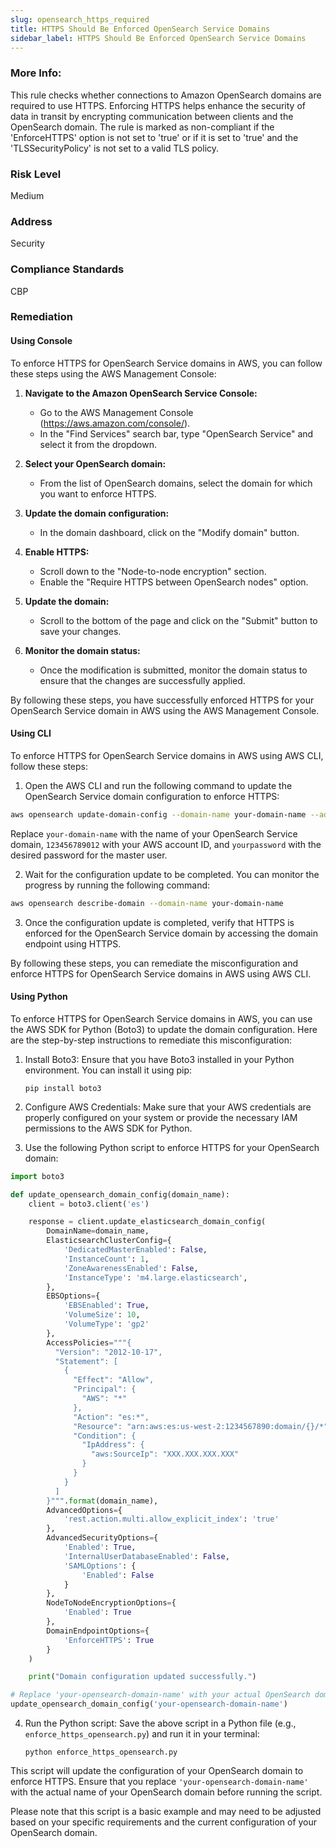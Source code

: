 ```yaml
---
slug: opensearch_https_required
title: HTTPS Should Be Enforced OpenSearch Service Domains
sidebar_label: HTTPS Should Be Enforced OpenSearch Service Domains
---
```

### More Info:

This rule checks whether connections to Amazon OpenSearch domains are required to use HTTPS. Enforcing HTTPS helps enhance the security of data in transit by encrypting communication between clients and the OpenSearch domain. The rule is marked as non-compliant if the 'EnforceHTTPS' option is not set to 'true' or if it is set to 'true' and the 'TLSSecurityPolicy' is not set to a valid TLS policy.

### Risk Level

Medium

### Address

Security

### Compliance Standards

CBP

### Remediation

#### Using Console

To enforce HTTPS for OpenSearch Service domains in AWS, you can follow these steps using the AWS Management Console:

1. **Navigate to the Amazon OpenSearch Service Console:**
   - Go to the AWS Management Console (https://aws.amazon.com/console/).
   - In the "Find Services" search bar, type "OpenSearch Service" and select it from the dropdown.

2. **Select your OpenSearch domain:**
   - From the list of OpenSearch domains, select the domain for which you want to enforce HTTPS.

3. **Update the domain configuration:**
   - In the domain dashboard, click on the "Modify domain" button.

4. **Enable HTTPS:**
   - Scroll down to the "Node-to-node encryption" section.
   - Enable the "Require HTTPS between OpenSearch nodes" option.

5. **Update the domain:**
   - Scroll to the bottom of the page and click on the "Submit" button to save your changes.

6. **Monitor the domain status:**
   - Once the modification is submitted, monitor the domain status to ensure that the changes are successfully applied.

By following these steps, you have successfully enforced HTTPS for your OpenSearch Service domain in AWS using the AWS Management Console.

#### Using CLI

To enforce HTTPS for OpenSearch Service domains in AWS using AWS CLI, follow these steps:

1. Open the AWS CLI and run the following command to update the OpenSearch Service domain configuration to enforce HTTPS:
   
```bash
aws opensearch update-domain-config --domain-name your-domain-name --advanced-security-options Enabled=true,InternalUserDatabaseEnabled=false,MasterUserOptions.MasterUserARN=arn:aws:iam::123456789012:user/admin,MasterUserOptions.MasterUserName=admin,MasterUserOptions.MasterUserPassword=yourpassword,RestApiEndpoint=HTTPS
```

Replace `your-domain-name` with the name of your OpenSearch Service domain, `123456789012` with your AWS account ID, and `yourpassword` with the desired password for the master user.

2. Wait for the configuration update to be completed. You can monitor the progress by running the following command:

```bash
aws opensearch describe-domain --domain-name your-domain-name
```

3. Once the configuration update is completed, verify that HTTPS is enforced for the OpenSearch Service domain by accessing the domain endpoint using HTTPS.

By following these steps, you can remediate the misconfiguration and enforce HTTPS for OpenSearch Service domains in AWS using AWS CLI.

#### Using Python

To enforce HTTPS for OpenSearch Service domains in AWS, you can use the AWS SDK for Python (Boto3) to update the domain configuration. Here are the step-by-step instructions to remediate this misconfiguration:

1. Install Boto3:
   Ensure that you have Boto3 installed in your Python environment. You can install it using pip:
   ```
   pip install boto3
   ```

2. Configure AWS Credentials:
   Make sure that your AWS credentials are properly configured on your system or provide the necessary IAM permissions to the AWS SDK for Python.

3. Use the following Python script to enforce HTTPS for your OpenSearch domain:

```python
import boto3

def update_opensearch_domain_config(domain_name):
    client = boto3.client('es')

    response = client.update_elasticsearch_domain_config(
        DomainName=domain_name,
        ElasticsearchClusterConfig={
            'DedicatedMasterEnabled': False,
            'InstanceCount': 1,
            'ZoneAwarenessEnabled': False,
            'InstanceType': 'm4.large.elasticsearch',
        },
        EBSOptions={
            'EBSEnabled': True,
            'VolumeSize': 10,
            'VolumeType': 'gp2'
        },
        AccessPolicies="""{
          "Version": "2012-10-17",
          "Statement": [
            {
              "Effect": "Allow",
              "Principal": {
                "AWS": "*"
              },
              "Action": "es:*",
              "Resource": "arn:aws:es:us-west-2:1234567890:domain/{}/*",
              "Condition": {
                "IpAddress": {
                  "aws:SourceIp": "XXX.XXX.XXX.XXX"
                }
              }
            }
          ]
        }""".format(domain_name),
        AdvancedOptions={
            'rest.action.multi.allow_explicit_index': 'true'
        },
        AdvancedSecurityOptions={
            'Enabled': True,
            'InternalUserDatabaseEnabled': False,
            'SAMLOptions': {
                'Enabled': False
            }
        },
        NodeToNodeEncryptionOptions={
            'Enabled': True
        },
        DomainEndpointOptions={
            'EnforceHTTPS': True
        }
    )

    print("Domain configuration updated successfully.")

# Replace 'your-opensearch-domain-name' with your actual OpenSearch domain name
update_opensearch_domain_config('your-opensearch-domain-name')
```

4. Run the Python script:
   Save the above script in a Python file (e.g., `enforce_https_opensearch.py`) and run it in your terminal:
   ```
   python enforce_https_opensearch.py
   ```

This script will update the configuration of your OpenSearch domain to enforce HTTPS. Ensure that you replace `'your-opensearch-domain-name'` with the actual name of your OpenSearch domain before running the script.

Please note that this script is a basic example and may need to be adjusted based on your specific requirements and the current configuration of your OpenSearch domain.



